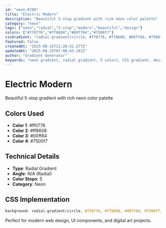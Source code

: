 ```yaml
---
id: "neon-0789"
title: "Electric Modern"
description: "Beautiful 5-stop gradient with rich neon color palette"
category: "neon"
tags: ["neon","radial","5-stop","modern","beautiful","design"]
colors: ["#ff0776","#ff8608","#00ff84","#7500f7"]
cssGradient: "radial-gradient(circle, #ff0776, #ff8608, #00ff84, #7500f7)"
featured: false
createdAt: "2025-08-15T11:20:32.277Z"
updatedAt: "2025-08-25T07:08:43.191Z"
author: "Gradient Generator"
keywords: "neon gradient, radial gradient, 5 colors, CSS gradient, design, #ff0776, #ff8608, #00ff84, #7500f7"
---
```


# Electric Modern

Beautiful 5-stop gradient with rich neon color palette

## Colors Used
- **Color 1**: #ff0776
- **Color 2**: #ff8608
- **Color 3**: #00ff84
- **Color 4**: #7500f7

## Technical Details
- **Type**: Radial Gradient
- **Angle**: N/A (Radial)
- **Color Stops**: 5
- **Category**: Neon

## CSS Implementation
```css
background: radial-gradient(circle, #ff0776, #ff8608, #00ff84, #7500f7);
```

Perfect for modern web design, UI components, and digital art projects.
